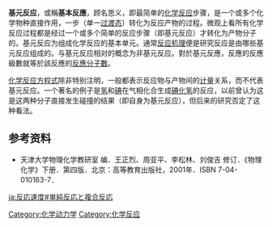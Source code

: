 '''基元反应'''，或稱'''基本反應'''，顾名思义，即最简单的[[化学反应|化学反应]]步骤，是一个或多个化学物种直接作用，一步（单一[[过渡态|过渡态]]）转化为反应产物的过程。微观上看所有化学反应过程都是经过一个或多个简单的反应步骤（即基元反应）才转化为产物分子的。基元反应为组成化学反应的基本单元。通常[[反应机理|反应机理]]便是研究反应是由哪些基元反应组成的。与基元反应相对的概念为非基元反应。對於基元反應，反應的反應級數就等於該反應的[[反應分子數|反應分子數]]。

[[化学反应方程式|化学反应方程式]]除非特别注明，一般都表示反应物与产物间的[[化学计量|计量]]关系，而不代表基元反应。一个著名的例子是[[氢|氢]]和[[碘|碘]]在气相化合生成[[碘化氢|碘化氢]]的反应，以前曾认为这是这两种分子直接发生碰撞的结果（即自身为基元反应），但后来的研究否定了这种看法。

== 参考资料 ==
* 天津大学物理化学教研室 编．王正烈、周亚平、李松林、刘俊吉 修订．《物理化学》下册．第四版．北京：高等教育出版社，2001年．ISBN 7-04-010163-7．

{{反应机理}}

[[Category:化学动力学|Category:化学动力学]]
[[Category:化学反应|Category:化学反应]]

[[ja:反応速度#単純反応と複合反応|ja:反応速度#単純反応と複合反応]]